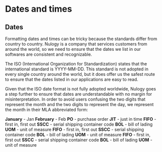 
# Dates and times

## Dates
Formatting dates and times can be tricky because the standards differ from country to country. Nulogy is a company that services customers from around the world, so we need to ensure that the dates we list in our softwares are consistent and recognizable.

The ISO (International Organization for Standardization) states that the international standard is YYYY-MM-DD. This standard is not adopted in every single country around the world, but it does offer us the safest route to ensure that the dates listed in our applications are easy to read.

Given that the ISO date format is not fully adopted worldwide, Nulogy goes a step further to ensure that dates are understandable with no margin for misinterpretation. In order to avoid users confusing the two digits that represent the month and the two digits to represent the day, we represent the month in their MLA abbreviated form:

<Flex justifyContent="space-between" maxWidth={COPY_WIDTH} m="0 auto" mb="x4">
  <Box>
    <Text>
      <strong>January</strong> - Jan
    </Text>
    <Text>
      <strong>February</strong> - Feb
    </Text>
    <Text>
      <strong>PO</strong> - purchase order
    </Text>
    <Text>
      <strong>JIT</strong> - just in time
    </Text>
  </Box>
  <Box>
    <Text>
      <strong>FIFO</strong> - first in, first out
    </Text>
    <Text>
      <strong>SSCC</strong> - serial shipping container code
    </Text>
    <Text>
      <strong>BOL</strong> - bill of lading
    </Text>
    <Text>
      <strong>UOM</strong> - unit of measure
    </Text>
  </Box>
  <Box>
    <Text>
      <strong>FIFO</strong> - first in, first out
    </Text>
    <Text>
      <strong>SSCC</strong> - serial shipping container code
    </Text>
    <Text>
      <strong>BOL</strong> - bill of lading
    </Text>
    <Text>
      <strong>UOM</strong> - unit of measure
    </Text>
  </Box>
  <Box>
    <Text>
      <strong>FIFO</strong> - first in, first out
    </Text>
    <Text>
      <strong>SSCC</strong> - serial shipping container code
    </Text>
    <Text>
      <strong>BOL</strong> - bill of lading
    </Text>
    <Text>
      <strong>UOM</strong> - unit of measure
    </Text>
  </Box>
</Flex>
